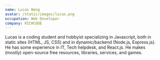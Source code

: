 ```yaml
---
name: Lucas Wang
avatar: /static/images/lucas.png
occupation: Web Developer
company: RICHCODE
---
```


Lucas is a coding student and hobbyist specializing in Javascript, both in static sites (HTML, JS, CSS) and in dynamic/backend (Node.js, Express.js). He has some experience in IT, Tech helpdesk, and React.js. He makes (mostly) open-source free resources, libraries, services, and games.
